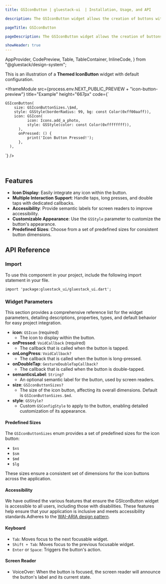 ```yaml
---
title: GSIconButton | gluestack-ui  | Installation, Usage, and API

description: The GSIconButton widget allows the creation of buttons with icon content, supporting various interactions such as taps, long presses, and double taps. This widget provides a customizable and accessible button that can be used in various parts of a Flutter application.

pageTitle: GSIconButton

pageDescription: The GSIconButton widget allows the creation of buttons with icon content, supporting various interactions such as taps, long presses, and double taps. This widget provides a customizable and accessible button that can be used in various parts of a Flutter application.

showHeader: true
---
```




  AppProvider,
  CodePreview,
  Table,
  TableContainer,
  InlineCode,
} from "@gluestack/design-system";

<Meta title="Components/Forms/IconButton" />

This is an illustration of a **Themed IconButton** widget with default configuration.

<IframeModule
  src={process.env.NEXT_PUBLIC_PREVIEW + "icon-button-preview"}
  title="Example"
  height="667px"
  code={`

    GSIconButton(
        size: GSIconButtonSizes.\$md,
        style: GSStyle(borderRadius: 99, bg: const Color(0xff00aaff)),
        icon: GSIcon(
              icon: Icons.add_a_photo,
              style: GSStyle(color: const Color(0xffffffff)),
          ),
          onPressed: () {
              print('Icon Button Pressed!');
          },
      ),

`}
/>

<br />

## Features

- **Icon Display**: Easily integrate any icon within the button.
- **Multiple Interaction Support**: Handle taps, long presses, and double taps with dedicated callbacks.
- **Accessibility**: Provide semantic labels for screen readers to improve accessibility.
- **Customizable Appearance**: Use the `GSStyle` parameter to customize the button's appearance.
- **Predefined Sizes**: Choose from a set of predefined sizes for consistent button dimensions.


## API Reference

### Import

To use this component in your project, include the following import statement in your file.

```
import 'package:gluestack_ui/gluestack_ui.dart';
```

### Widget Parameters

This section provides a comprehensive reference list for the widget parameters, detailing descriptions, properties, types, and default behavior for easy project integration.

- **icon**: `GSIcon` (required)
  - The icon to display within the button.
- **onPressed**: `VoidCallback` (required)
  - The callback that is called when the button is tapped.
- **onLongPress**: `VoidCallback?`
  - The callback that is called when the button is long-pressed.
- **onDoubleTap**: `GestureDoubleTapCallback?`
  - The callback that is called when the button is double-tapped.
- **semanticsLabel**: `String?`
  - An optional semantic label for the button, used by screen readers.
- **size**: `GSIconButtonSizes?`
  - The size of the icon button, affecting its overall dimensions. Default is `GSIconButtonSizes.$md`.
- **style**: `GSStyle?`
  - Custom `GSConfigStyle` to apply to the button, enabling detailed customization of its appearance.


#### Predefined Sizes

The `GSIconButtonSizes` enum provides a set of predefined sizes for the icon button:

- `$xs`
- `$sm`
- `$md`
- `$lg`

These sizes ensure a consistent set of dimensions for the icon buttons across the application.

#### Accessibility

We have outlined the various features that ensure the GSIconButton widget is accessible to all users, including those with disabilities. These features help ensure that your application is inclusive and meets accessibility standards.Adheres to the [WAI-ARIA design pattern](https://www.w3.org/WAI/ARIA/apg/patterns/button/).

#### Keyboard

- `Tab`: Moves focus to the next focusable widget.
- `Shift + Tab`: Moves focus to the previous focusable widget.
- `Enter` or `Space`: Triggers the button's action.

#### Screen Reader

- VoiceOver: When the button is focused, the screen reader will announce the button's label and its current state.
